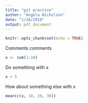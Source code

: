 ```yaml
---
title: "git practice"
author: "Angela Nicholson"
date: "1/16/2018"
output: pdf_document
---
```


```r
knitr::opts_chunk$set(echo = TRUE)
```
Comments comments
```r
x <- sum(1:10)
```
Do something with x
```r
x + 5
```
How about something else with x
```r
mean(c(x, 10, 20, 30))
```
